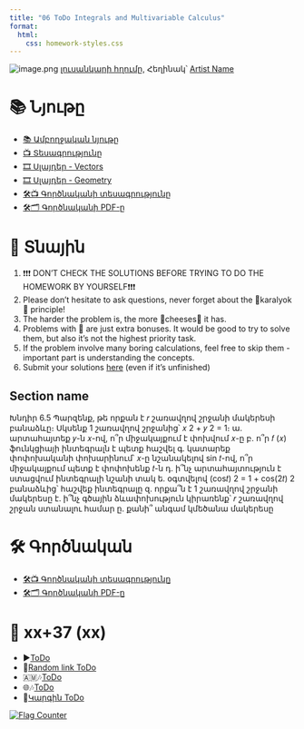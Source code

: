 ```yaml
---
title: "06 ToDo Integrals and Multivariable Calculus"
format:
  html:
    css: homework-styles.css
---
```


<script src="homework-scripts.js"></script>

![image.png](../background_photos/)
[լուսանկարի հղումը](https://unsplash.com/), Հեղինակ՝ [Artist Name](https://unsplash.com/)


# 📚 Նյութը

- [📚 Ամբողջական նյութը](01_vectors_linear_algebra.qmd)
- [📺 Տեսագրությունը](https://youtu.be/vectors_lecture)
- [🎞️ Սլայդեր - Vectors](Lectures/L01_Vectors.pdf)
- [🎞️ Սլայդեր - Geometry](Lectures/L02_Geometry_of_Vectors__Matrices.pdf)
- [🛠️📺 Գործնականի տեսագրությունը](https://youtu.be/vectors_practical)
- [🛠️🗂️ Գործնականի PDF-ը](Homeworks/hw_01_vectors.pdf)
  

# 🏡 Տնային

::: {.callout-note collapse="false"}
1. ❗❗❗ DON'T CHECK THE SOLUTIONS BEFORE TRYING TO DO THE HOMEWORK BY YOURSELF❗❗❗
2. Please don't hesitate to ask questions, never forget about the 🍊karalyok🍊 principle!
3. The harder the problem is, the more 🧀cheeses🧀 it has.
4. Problems with 🎁 are just extra bonuses. It would be good to try to solve them, but also it's not the highest priority task.
5. If the problem involve many boring calculations, feel free to skip them - important part is understanding the concepts.
6. Submit your solutions [here](https://forms.gle/CFEvNqFiTSsDLiFc6) (even if it's unfinished)
:::


## Section name

Խնդիր 6.5 Պարզենք, թե որքան է 𝑟 շառավղով շրջանի մակերեսի
բանաձևը։ Սկսենք 1 շառավղով շրջանից՝ 𝑥
2 + 𝑦
2 = 1։
ա. արտահայտեք 𝑦-ն 𝑥-ով, ո՞ր միջակայքում է փոխվում 𝑥-ը
բ. ո՞ր 𝑓 (𝑥) ֆունկցիայի ինտեգրալն է պետք հաշվել
գ. կատարեք փոփոխականի փոխարինում՝ 𝑥-ը նշանակելով sin 𝑡-ով,
ո՞ր միջակայքում պետք է փոփոխենք 𝑡-ն
դ. ի՞նչ արտահայտություն է ստացվում ինտեգրալի նշանի տակ
ե. օգտվելով (cos𝑡)
2 =
1 + cos(2𝑡)
2
բանաձևից՝ հաշվեք ինտեգրալը
զ. որքա՞ն է 1 շառավղով շրջանի մակերեսը
է. ի՞նչ գծային ձևափոխություն կիրառենք՝ 𝑟 շառավղով շրջան
ստանալու համար
ը. քանի՞ անգամ կմեծանա մակերեսը


# 🛠️ Գործնական
- [🛠️📺 Գործնականի տեսագրությունը]()
- [🛠️🗂️ Գործնականի PDF-ը]()

# 🎲 xx+37 (xx)
- ▶️[ToDo]()
- 🔗[Random link ToDo]()
- 🇦🇲🎶[ToDo]()
- 🌐🎶[ToDo]()
- 🤌[Կարգին ToDo]()

<a href="http://s01.flagcounter.com/more/1oO"><img src="https://s01.flagcounter.com/count2/1oO/bg_FFFFFF/txt_000000/border_CCCCCC/columns_2/maxflags_10/viewers_0/labels_0/pageviews_1/flags_0/percent_0/" alt="Flag Counter"></a>